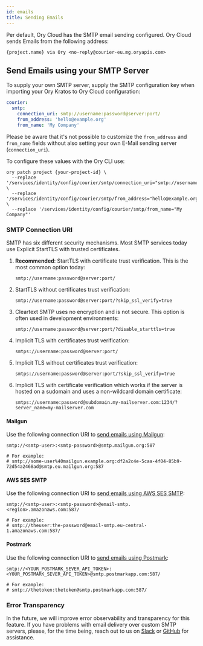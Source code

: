 ```yaml
---
id: emails
title: Sending Emails
---
```


Per default, Ory Cloud has the SMTP email sending configured. Ory Cloud sends Emails from the following address:

```
{project.name} via Ory <no-reply@courier-eu.mg.oryapis.com>
```

## Send Emails using your SMTP Server

To supply your own SMTP server, supply the SMTP configuration key when importing your Ory Kratos to Ory Cloud configuration:

```yaml
courier:
  smtp:
    connection_uri: smtp://username:password@server:port/
    from_address: 'hello@example.org'
    from_name: 'My Company'
```

Please be aware that it's not possible to customize the `from_address` and `from_name` fields without also setting your own E-Mail
sending server (`connection_uri`).

To configure these values with the Ory CLI use:

```shell
ory patch project {your-project-id} \
  --replace '/services/identity/config/courier/smtp/connection_uri="smtp://username:password@server:port/"' \
  --replace '/services/identity/config/courier/smtp/from_address="hello@example.org' \
  --replace '/services/identity/config/courier/smtp/from_name="My Company"'
```

### SMTP Connection URI

SMTP has six different security mechanisms. Most SMTP services today use Explicit StartTLS with trusted certificates.

1. **Recommended**: StartTLS with certificate trust verification. This is the most common option today:
   ```
   smtp://username:password@server:port/
   ```
1. StartTLS without certificates trust verification:
   ```
   smtp://username:password@server:port/?skip_ssl_verify=true
   ```
1. Cleartext SMTP uses no encryption and is not secure. This option is often used in development environments:
   ```
   smtp://username:password@server:port/?disable_starttls=true
   ```
1. Implicit TLS with certificates trust verification:
   ```
   smtps://username:password@server:port/
   ```
1. Implicit TLS without certificates trust verification:
   ```
   smtps://username:password@server:port/?skip_ssl_verify=true
   ```
1. Implicit TLS with certificate verification which works if the server is hosted on a sudomain and uses a non-wildcard domain
   certificate:
   ```
   smtps://username:password@subdomain.my-mailserver.com:1234/?server_name=my-mailserver.com
   ```

#### Mailgun

Use the following connection URI to
[send emails using Mailgun](https://documentation.mailgun.com/en/latest/quickstart-sending.html):

```
smtp://<smtp-user>:<smtp-password>@smtp.mailgun.org:587

# For example:
# smtp://some-user%40mailgun.example.org:df2a2c4e-5caa-4f04-85b9-72d54a2468ad@smtp.eu.mailgun.org:587
```

#### AWS SES SMTP

Use the following connection URI to
[send emails using AWS SES SMTP](https://docs.aws.amazon.com/ses/latest/dg/send-email-smtp.html):

```
smtp://<smtp-user>:<smtp-password>@email-smtp.<region>.amazonaws.com:587/

# For example:
# smtp://theuser:the-password@email-smtp.eu-central-1.amazonaws.com:587/
```

#### Postmark

Use the following connection URI to [send emails using Postmark](https://postmarkapp.com/smtp-service):

```
smtp://<YOUR_POSTMARK_SEVER_API_TOKEN>:<YOUR_POSTMARK_SEVER_API_TOKEN>@smtp.postmarkapp.com:587/

# For example:
# smtp://thetoken:thetoken@smtp.postmarkapp.com:587/
```

### Error Transparency

In the future, we will improve error observability and transparency for this feature. If you have problems with email delivery
over custom SMTP servers, please, for the time being, reach out to us on [Slack](https://slack.ory.sh) or
[GitHub](https://github.com/ory/cloud) for assistance.
